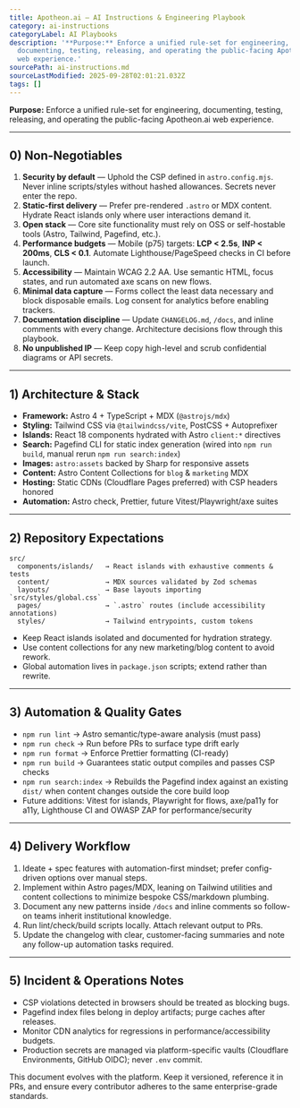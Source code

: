 ```yaml
---
title: Apotheon.ai — AI Instructions & Engineering Playbook
category: ai-instructions
categoryLabel: AI Playbooks
description: '**Purpose:** Enforce a unified rule-set for engineering,
  documenting, testing, releasing, and operating the public-facing Apotheon.ai
  web experience.'
sourcePath: ai-instructions.md
sourceLastModified: 2025-09-28T02:01:21.032Z
tags: []
---
```


**Purpose:** Enforce a unified rule-set for engineering, documenting, testing,
releasing, and operating the public-facing Apotheon.ai web experience.

---

## 0) Non-Negotiables

1. **Security by default** — Uphold the CSP defined in `astro.config.mjs`. Never
   inline scripts/styles without hashed allowances. Secrets never enter the repo.
2. **Static-first delivery** — Prefer pre-rendered `.astro` or MDX content.
   Hydrate React islands only where user interactions demand it.
3. **Open stack** — Core site functionality must rely on OSS or self-hostable
   tools (Astro, Tailwind, Pagefind, etc.).
4. **Performance budgets** — Mobile (p75) targets: **LCP < 2.5s**, **INP < 200ms**,
   **CLS < 0.1**. Automate Lighthouse/PageSpeed checks in CI before launch.
5. **Accessibility** — Maintain WCAG 2.2 AA. Use semantic HTML, focus states, and
   run automated axe scans on new flows.
6. **Minimal data capture** — Forms collect the least data necessary and block
   disposable emails. Log consent for analytics before enabling trackers.
7. **Documentation discipline** — Update `CHANGELOG.md`, `/docs`, and inline
   comments with every change. Architecture decisions flow through this playbook.
8. **No unpublished IP** — Keep copy high-level and scrub confidential diagrams
   or API secrets.

---

## 1) Architecture & Stack

- **Framework:** Astro 4 + TypeScript + MDX (`@astrojs/mdx`)
- **Styling:** Tailwind CSS via `@tailwindcss/vite`, PostCSS + Autoprefixer
- **Islands:** React 18 components hydrated with Astro `client:*` directives
- **Search:** Pagefind CLI for static index generation (wired into `npm run build`, manual rerun `npm run search:index`)
- **Images:** `astro:assets` backed by Sharp for responsive assets
- **Content:** Astro Content Collections for `blog` & `marketing` MDX
- **Hosting:** Static CDNs (Cloudflare Pages preferred) with CSP headers honored
- **Automation:** Astro check, Prettier, future Vitest/Playwright/axe suites

---

## 2) Repository Expectations

```
src/
  components/islands/   → React islands with exhaustive comments & tests
  content/              → MDX sources validated by Zod schemas
  layouts/              → Base layouts importing `src/styles/global.css`
  pages/                → `.astro` routes (include accessibility annotations)
  styles/               → Tailwind entrypoints, custom tokens
```

- Keep React islands isolated and documented for hydration strategy.
- Use content collections for any new marketing/blog content to avoid rework.
- Global automation lives in `package.json` scripts; extend rather than rewrite.

---

## 3) Automation & Quality Gates

- `npm run lint` → Astro semantic/type-aware analysis (must pass)
- `npm run check` → Run before PRs to surface type drift early
- `npm run format` → Enforce Prettier formatting (CI-ready)
- `npm run build` → Guarantees static output compiles and passes CSP checks
- `npm run search:index` → Rebuilds the Pagefind index against an existing
  `dist/` when content changes outside the core build loop
- Future additions: Vitest for islands, Playwright for flows, axe/pa11y for a11y,
  Lighthouse CI and OWASP ZAP for performance/security

---

## 4) Delivery Workflow

1. Ideate + spec features with automation-first mindset; prefer config-driven
   options over manual steps.
2. Implement within Astro pages/MDX, leaning on Tailwind utilities and content
   collections to minimize bespoke CSS/markdown plumbing.
3. Document any new patterns inside `/docs` and inline comments so follow-on
   teams inherit institutional knowledge.
4. Run lint/check/build scripts locally. Attach relevant output to PRs.
5. Update the changelog with clear, customer-facing summaries and note any
   follow-up automation tasks required.

---

## 5) Incident & Operations Notes

- CSP violations detected in browsers should be treated as blocking bugs.
- Pagefind index files belong in deploy artifacts; purge caches after releases.
- Monitor CDN analytics for regressions in performance/accessibility budgets.
- Production secrets are managed via platform-specific vaults (Cloudflare
  Environments, GitHub OIDC); never `.env` commit.

This document evolves with the platform. Keep it versioned, reference it in PRs,
and ensure every contributor adheres to the same enterprise-grade standards.
